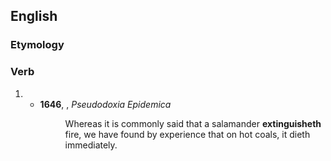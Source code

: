 ==English==

===Etymology===
{{suffix|en|extinguish|eth|nocat=1}}

===Verb===
{{head|en|verb form}}

# {{en-archaic third-person singular of|extinguish}}
#* '''1646''', {{w|Thomas Browne}}, ''Pseudodoxia Epidemica''
#*: Whereas it is commonly said that a salamander '''extinguisheth''' fire, we have found by experience that on hot coals, it dieth immediately.